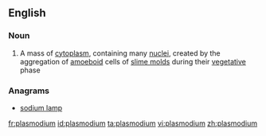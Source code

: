 {{also|Plasmodium}}
==English==

===Noun===
{{en-noun|plasmodia}}

# {{biology}} A mass of [[cytoplasm]], containing many [[nucleus|nuclei]], created by the aggregation of [[amoeboid]] cells of [[slime mold]]s during their [[vegetative]] phase

===Anagrams===
* [[sodium lamp#English|sodium lamp]]

[[fr:plasmodium]]
[[id:plasmodium]]
[[ta:plasmodium]]
[[vi:plasmodium]]
[[zh:plasmodium]]